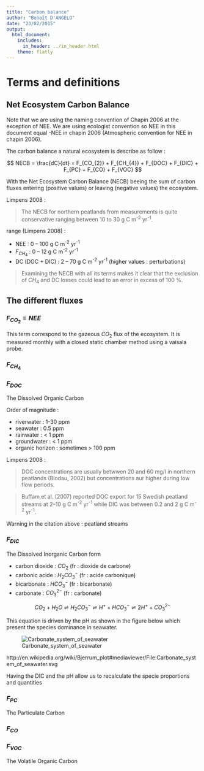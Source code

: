 ```yaml
---
title: "Carbon balance"
author: "Benoît D'ANGELO"
date: "23/02/2015"
output:
  html_document:
    includes:
      in_header: ../in_header.html
    theme: flatly
---
```


# Terms and definitions

## Net Ecosystem Carbon Balance
Note that we are using the naming convention of Chapin 2006 at the exception of NEE.
We are using ecologist convention so NEE in this document equal -NEE in chapin 2006 (Atmospheric convention for NEE in chapin 2006).

The carbon balance a natural ecosystem is describe as follow :

$$ NECB = \frac{dC}{dt} = F_{CO_{2}} + F_{CH_{4}} + F_{DOC} + F_{DIC} +  F_{PC} + F_{CO} + F_{VOC} $$

With the Net Ecosystem Carbon Balance (NECB) beeing the sum of carbon fluxes entering (positive values) or leaving (negative values) the ecosystem.

Limpens 2008 :

> The NECB for northern peatlands from measurements is quite conservative ranging between
> 10 to 30 g C m^-2^ yr^-1^.

range (Limpens 2008) : 

* NEE : 0 -- 100 g C m^-2^ yr^-1^
* $F_{CH_{4}}$ : 0 -- 12 g C m^-2^ yr^-1^
* DC (DOC + DIC) : 2 -- 70 g C m^-2^ yr^-1^ (higher values : perturbations)

> Examining the NECB with all its terms makes it clear that the exclusion of $CH_{4}$ and DC losses
> could lead to an error in excess of 100 %.

## The different fluxes

### $F_{CO_{2}} \equiv NEE$

This term correspond to the gazeous $CO_{2}$ flux of the ecosystem.
It is measured monthly with a closed static chamber method using a vaisala probe.

### $F_{CH_{4}}$
### $F_{DOC}$
The Dissolved Organic Carbon

Order of magnitude : 

* riverwater : 1-30 ppm
* seawater : 0.5 ppm
* rainwater : < 1 ppm
* groundwater : < 1 ppm
* organic horizon : sometimes > 100 ppm

Limpens 2008 :

> DOC concentrations are usually betwwen 20 and 60 mg/l in northern peatlands (Blodau, 2002)
> but concentrations aur higher during low flow periods.

> Buffam et al. (2007) reported DOC export for 15 Swedish peatland streams at 2--10 g C m^-2^ yr^-1^
> while DIC was between 0.2 and 2 g C m^-2^ yr^-1^.

Warning in the citation above : peatland streams 

### $F_{DIC}$

The Dissolved Inorganic Carbon form 

* carbon dioxide : $CO_{2}$ (fr : dioxide de carbone)
* carbonic acide : $H_{2}CO_{3}^{-}$ (fr : acide carbonique)
* bicarbonate : $HCO_{3}^{-}$ (fr : bicarbonate)
* carbonate : $CO_{3}^{2-}$ (fr : carbonate)

$$ CO_{2}+H_{2}O \rightleftharpoons H_{2}CO_{3}^{-}  \rightleftharpoons H^{+}+HCO_{3}^{-}  \rightleftharpoons 2H^{+}+CO_{3}^{2-}  $$

This equation is driven by the pH as shown in the figure below which present the species dominance in seawater.

![Carbonate_system_of_seawater](figures/Carbonate_system_of_seawater.svg)

http://en.wikipedia.org/wiki/Bjerrum_plot#mediaviewer/File:Carbonate_system_of_seawater.svg

Having the DIC and the pH allow us to recalculate the specie proportions and quantities

### $F_{PC}$

The Particulate Carbon

### $F_{CO}$


### $F_{VOC}$

The Volatile Organic Carbon